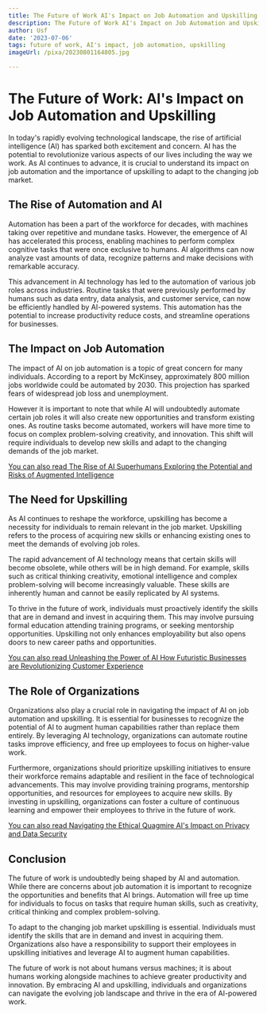```yaml
---
title: The Future of Work AI's Impact on Job Automation and Upskilling
description: The Future of Work AI's Impact on Job Automation and Upskilling
author: Usf
date: '2023-07-06'
tags: future of work, AI's impact, job automation, upskilling
imageUrl: /pixa/20230801164805.jpg

---
```

# The  Future of Work: AI's Impact on Job Automation and Upskilling

In today's rapidly evolving technological landscape, the rise of artificial intelligence (AI) has sparked both  excitement and concern. AI  has the  potential to revolutionize various aspects of our  lives including the way we work.  As AI continues to advance, it is crucial to understand its impact  on job automation and  the importance of upskilling  to adapt to the  changing job market.

## The Rise of Automation and AI

Automation has been a part of the workforce for decades, with machines taking over  repetitive and mundane tasks.  However, the emergence of AI has accelerated this process,  enabling  machines  to perform complex  cognitive tasks that were once exclusive to humans. AI algorithms can now analyze vast amounts of data, recognize patterns and make decisions with remarkable accuracy.

This advancement in AI technology has led to the automation of various job roles across industries. Routine tasks that were previously performed by humans such as data entry, data analysis, and  customer service, can now be efficiently handled by AI-powered systems. This automation has the potential to increase productivity reduce costs, and streamline  operations  for businesses.

## The Impact on Job  Automation

The impact of AI on job automation is a topic of great concern for  many individuals. According to a report by  McKinsey, approximately 800 million jobs worldwide could be automated by 2030. This projection has sparked fears of widespread job loss and unemployment.

However  it is important to note that while AI will undoubtedly  automate certain job roles it will also create new opportunities and transform existing ones. As routine  tasks become automated, workers will have more time  to focus on complex problem-solving creativity, and innovation. This shift will  require  individuals to  develop new skills and  adapt to the changing demands  of the job market.

[You can  also  read  The Rise of AI Superhumans  Exploring the Potential and Risks of Augmented Intelligence](The%20Rise%20of%20AI%20Superhumans%20Exploring%20the%20Potential%20and%20Risks%20of%20Augmented%20Intelligence)


## The Need for Upskilling

As AI continues to reshape the workforce, upskilling has become a necessity  for individuals to remain relevant in the job market. Upskilling  refers to the process of acquiring new skills or enhancing existing ones to meet the demands of evolving job roles.

The rapid  advancement of AI technology means that certain skills will  become obsolete, while  others will be  in high demand. For example, skills such as critical thinking creativity,  emotional intelligence  and complex  problem-solving will become  increasingly valuable. These skills are inherently human and cannot be easily replicated by AI systems.

To thrive in the future of work, individuals must proactively identify the skills that are in  demand and invest in acquiring them.  This may involve pursuing formal  education attending training programs, or seeking mentorship opportunities. Upskilling not only enhances  employability but also opens  doors to new career paths and opportunities.

[You can also  read Unleashing the  Power of AI How Futuristic Businesses are Revolutionizing Customer Experience](Unleashing%20the%20Power%20of%20AI%20How%20Futuristic%20Businesses%20are%20Revolutionizing%20Customer%20Experience)


## The Role of Organizations

Organizations also play a  crucial role in navigating the impact of AI on job automation and  upskilling. It is essential for businesses to recognize the potential  of AI  to augment human capabilities rather than replace them entirely.  By leveraging AI technology, organizations can automate routine tasks improve efficiency,  and free up employees to focus on higher-value work.

Furthermore, organizations should prioritize upskilling initiatives  to ensure their workforce remains adaptable and resilient in the face of technological advancements. This may involve providing training programs,  mentorship opportunities, and resources for employees to acquire new skills. By investing in upskilling, organizations can foster  a culture of continuous learning and empower their employees to thrive in the future of work.

[You can  also read Navigating the Ethical Quagmire AI's Impact on Privacy and Data Security](Navigating%20the%20Ethical%20Quagmire%20AI%27s%20Impact%20on%20Privacy%20and%20Data%20Security)


## Conclusion

The  future of work  is undoubtedly being shaped by AI and automation. While there are concerns about job automation it is important to  recognize the opportunities and benefits  that AI brings. Automation will free up time for individuals to focus on tasks that require human skills,  such as creativity,  critical thinking and complex problem-solving.

To adapt to the changing job market upskilling  is  essential. Individuals must identify the skills that are in demand and invest in acquiring them. Organizations also have a responsibility to support their employees in upskilling initiatives and leverage AI to augment  human capabilities.

The future of work is not about humans versus machines; it is about humans working alongside machines to achieve greater productivity  and innovation. By embracing AI and upskilling, individuals and organizations can navigate the evolving job landscape  and thrive in the era of AI-powered  work.